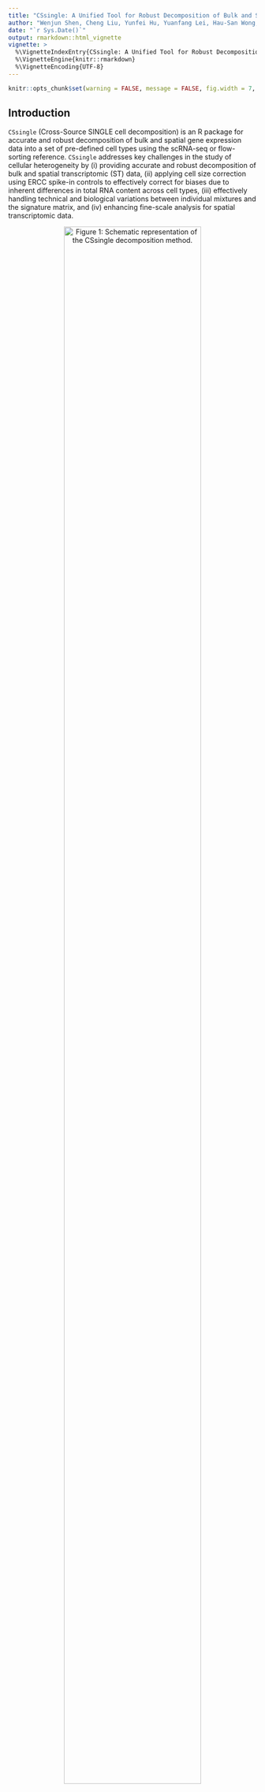 ```yaml
---
title: "CSsingle: A Unified Tool for Robust Decomposition of Bulk and Spatial Transcriptomic Data Across Diverse Single-Cell References"
author: "Wenjun Shen, Cheng Liu, Yunfei Hu, Yuanfang Lei, Hau-San Wong, Si Wu, and Xin Maizie Zhou"
date: "`r Sys.Date()`"
output: rmarkdown::html_vignette
vignette: >
  %\VignetteIndexEntry{CSsingle: A Unified Tool for Robust Decomposition of Bulk and Spatial Transcriptomic Data Across Diverse Single-Cell References}}
  %\VignetteEngine{knitr::rmarkdown}
  %\VignetteEncoding{UTF-8}
---
```


```r
knitr::opts_chunk$set(warning = FALSE, message = FALSE, fig.width = 7, fig.height = 6)
```

## Introduction

`CSsingle` (Cross-Source SINGLE cell decomposition) is an R package for accurate and robust decomposition of bulk and spatial gene expression data into a set of pre-defined cell types using the scRNA-seq or flow-sorting reference. `CSsingle` addresses key challenges in the study of cellular heterogeneity by (i) providing accurate and robust decomposition of bulk and spatial transcriptomic (ST) data, (ii) applying cell size correction using ERCC spike-in controls to effectively correct for biases due to inherent differences in total RNA content across cell types, (iii) effectively handling technical and biological variations between individual mixtures and the signature matrix, and (iv) enhancing fine-scale analysis for spatial transcriptomic data. 

<style>
figure{
  text-align: center;
}
</style>

<figure>
<p align="center">
![Figure 1: Schematic representation of the CSsingle decomposition method.](../CSsingle_framework.jpg){width="90%"}

## Installation

```r
# install devtools if necessary
if (!"devtools" %in% rownames(installed.packages())) {
 install.packages('devtools')
}

# install the CSsingle package
if (!"CSsingle" %in% rownames(installed.packages())) {
 devtools::install_github('wenjshen/CSsingle')
}

# load required packages
library(CSsingle)
library(Seurat)
library(Biobase)
library(nnls)
library(ggplot2)
library(ggpubr)
```
We reproduce here the analysis detailed in CSsingle manuscript:

## Example 1: Cell type decomposition in estimating neutrophil-to-lymphocyte ratio (NLR) from whole blood samples

### Load single-cell reference data in the form of a `SeuratObject`

```r
data("GSE107011_sc")
```

### Calculate cell size by using ERCC spike-in controls

```r
cellType <- "cellType"
cellSize <- cal_cellSize(blood_ref, cellType)
# remove ERCC spikes-ins
is.spikes <- grepl("^ERCC-", rownames(blood_ref))
blood_ref <- blood_ref[!is.spikes, ]
```

### Load bulk data in the form of an `ExpressionSet`

```r
data("GSE73072_SI_bulk")
```

### Data preprocessing

This step involves excluding cell types that are not of interest from the scRNA-seq data, removing sparse features and cells, and trimming both bulk and scRNA-seq data to ensure they share the same features.

```r
select.ct <- c("lymphocyte", "Neutrophils_LD", "myeloid")
prepData <- preprocessData(blood_bulk, blood_ref, cellType, select.ct)
bulk.eset <- prepData$bulk.eset
sc.eset <- prepData$sc.eset
cellSize <- cellSize[select.ct]
```

### Build a differentially expressed matrix on the scRNA-seq data

```r
res1 <- build_diffexpMat(sc.eset, cellType, test.use = "bimod")
ctDEGs <- res1$ctDEGs
diffexpMat <- res1$diffexpMat
```
### Estimation of cell type proportions by `CSsingle`

```r
# Build a signature matrix by selecting the top 100 markers for each cell type
res2 <- build_sigMat(diffexpMat, ctDEGs, num.top = 100, sort.by = "p.value", rm.dupli = TRUE)
markers <- res2$markers
sigMat <-  res2$sigMat
# Estimation of cell type proportions
Est.prop.CSsingle <- CSsingle(sigMat, exprs(bulk.eset), markers, cellSize = cellSize, dampened = TRUE)
```

OR

### Estimation of cell type proportions by `CSsingle_optimize`

We created multiple signature matrices by varying the number of marker genes from 50 to 200 with step 50 for each cell type by default. In the presence of multiple signature matrices, we combined CSsingle with each signature matrix to get estimates of the cell type proportions. The optimal signature matrix $S^*$ is chosen as the candidate matrix whose inferred bulk/ST gene expression data has the maximal Spearman correlation with the real bulk/ST gene expression data.

```r
start_time <- Sys.time()
Est.prop.CSsingle <- CSsingle_optimize(diffexpMat, exprs(bulk.eset), ctDEGs, cellSize = cellSize, dampened=TRUE)
end_time <- Sys.time()
print(end_time-start_time)
```

### Plot the temporal alterations in the `NLR`, as assessed by `CSsingle`, against those observed in laboratory white blood cell counts

```r
library(ggrepel)
library(ggpubr)
library(ggplot2)
library(gridExtra)
# We collected the laboratory measurements of neutrophil/lymphocyte counts from Table S6 of a previous published study (PLoS Genet. 2011 Aug;7(8):e1002234.)
data("wbc_counts")

neut <- wbc_counts[,"Neutrophils"]
neut <- neut[seq(2,length(neut),2)]
neut <- c(mean(neut[c(1,2)]),neut[c(-1,-2)])
lymp <- wbc_counts[,"Lymphocytes"]
lymp <- lymp[seq(2,length(lymp),2)]
lymp <- c(mean(lymp[c(1,2)]),lymp[c(-1,-2)])
nlr <- neut/lymp
time.slot <- list(c(-Inf,0),c(0,24),c(24,2*24),c(2*24,3*24),c(3*24,4*24),c(4*24,5*24),c(5*24,6*24),c(6*24,7*24))
label <- c("Baseline","Day1","Day2","Day3","Day4","Day5","Day6","Day7")
Lymp <- Est.prop.CSsingle[, "lymphocyte"]
Neut <- Est.prop.CSsingle[, "Neutrophils_LD"]
NLR <- Neut/Lymp
meta <- pData(bulk.eset)[names(Neut),]

mean.neut <- mean.lymp <- mean.nlr <- c()
for (j in 1:length(time.slot)){
  idx <- as.numeric(meta$time.hours) <= time.slot[[j]][2] & as.numeric(meta$time.hours) > time.slot[[j]][1]
  mean.neut[j] <- mean(Neut[idx])*100
  mean.lymp[j] <- mean(Lymp[idx])*100
  mean.nlr[j] <- mean(NLR[idx])
}
dataf <- cbind.data.frame(neut, lymp, nlr, mean.neut, mean.lymp, mean.nlr, label)

gplotn <- ggscatter(dataf,x="neut",y="mean.neut",fill="label",
                   shape=21,size=3.5,add = "reg.line",add.params = list(fill="darkgrey",color="black"),conf.int=T,ylab="Mean estimated neutrophil proportion (%)",
                   xlab="% of Neutrophil (laboratory measured)", title = NULL)+
  stat_cor(method="pearson")+theme(legend.position = "none")+
  geom_text_repel(aes(y=mean.neut, x=neut, label = label))

gplotl <- ggscatter(dataf,x="lymp",y="mean.lymp",fill="label",
                   shape=21,size=3.5,add = "reg.line",add.params = list(fill="darkgrey",color="black"),conf.int=T,ylab="Mean estimated lymphocyte proportion (%)",
                   xlab="% of Lymphocyte (laboratory measured)", title = NULL)+
  stat_cor(method="pearson")+theme(legend.position = "none")+
  geom_text_repel(aes(y=mean.lymp, x=lymp, label = label))

gplotr <- ggscatter(dataf,x="nlr",y="mean.nlr",fill="label",
                   shape=21,size=3.5,add = "reg.line",add.params = list(fill="darkgrey",color="black"),conf.int=T,ylab="Mean estimated NLR",
                   xlab="NLR (laboratory measured)", title = NULL)+ ylim(c(0,4))+ geom_hline(yintercept=1,lty=2, lwd=1)+
  stat_cor(method="pearson")+theme(legend.position = "none")+
  geom_text_repel(aes(y=mean.nlr, x=nlr, label = label))

gplot <- ggarrange(gplotn, gplotl, gplotr, ncol = 2, nrow = 2)
print(gplot)
```

## Example 2: Cell type decomposition in human Barrett’s esophagus tissue

We reproduce here the analysis detailed in CSsingle manuscript:

### Load single-cell reference data in the form of a `SeuratObject`

```r
data("EGAS00001003144_sc")
```

### t-SNE projection of scRNA-seq data from samples of BE (Barrett’s Esophagus), NE (Normal Esophagus), NGC (Normal Gastric Cardia), and ND (Normal Duodenum)

```r
is.spikes <- grepl("^ERCC-", rownames(barrett_ref))
data <- barrett_ref[!is.spikes, ]
data <- SCTransform(data, verbose = FALSE)
data <- RunPCA(object = data)
opt_dim <- 12
data <- FindNeighbors(data, dims = 1:opt_dim)
data <- FindClusters(object = data, resolution = 0.8)
data <- RunTSNE(object = data, dims = 1:opt_dim)
tsne.plot1=DimPlot(object = data, reduction = 'tsne', label=F, group.by = "patient",raster=FALSE) + labs(title="Patient ID") +
  theme(legend.title = element_text(size = 9), legend.text = element_text (size=8))
tsne.plot2=DimPlot(object = data, reduction = 'tsne', label=F, group.by = "tissue",raster=FALSE) + labs(title="Tissue") +
  theme(legend.title = element_text(size = 9), legend.text = element_text (size=8))
tsne.plot3=DimPlot(object = data, reduction = 'tsne', label=F, cols=c("orange", "darkblue", "purple", "darkgreen"), group.by = "global_cellType",raster=FALSE) + labs(title="Global cell type") + theme(legend.title = element_text(size = 9), legend.text = element_text (size=8))
tsne.plot4=DimPlot(object = data, reduction = 'tsne', label=F, cols=c("orange", "darkblue", "purple", "darkgreen"), group.by = "cellType",raster=FALSE) + labs(title="Cell type") + theme(legend.title = element_text(size = 9), legend.text = element_text (size=8))

tsne.plot <- ggarrange(tsne.plot1, tsne.plot2, tsne.plot3, tsne.plot4, ncol = 2, nrow =2)
print(tsne.plot)
```

### Violin plots of marker gene expression in mosaic, gastric, and intestinal columnar cells

```r
idx <- data@meta.data$cellType %in% c( "Mosaic", "Gastric columnar", "Intestinal columnar")
data.sub <- data[, idx]
markers <- c("PGC","MUC5AC","TFF1", "OLFM4","GPA33", "APOA4")
data.sub$cellType <- factor(data.sub$cellType, levels=c("Mosaic", "Gastric columnar", "Intestinal columnar"))
vplot <- VlnPlot(data.sub, markers, group.by = "cellType", cols = c("purple", "orange", "darkblue"), ncol = 3) & theme(axis.title.x = element_blank(), axis.text.x = element_blank())
vplot <- ggarrange(vplot, common.legend=TRUE)
print(vplot)
```

### Estimate absolute RNA content by using ERCC spike-in controls

```r
counts <- as.matrix(barrett_ref@assays$RNA@counts)
spike.counts <- counts[is.spikes, ]
gene.counts <- counts[!is.spikes, ]
normFactor <- apply(spike.counts,MARGIN=2,
                   FUN=quantile,probs=0.75,na.rm=TRUE)
gene.norm.counts <- t(t(gene.counts)/(normFactor+1))
abs.RNAcontent <- colSums(gene.norm.counts)

Celltype <- barrett_ref@meta.data[["cellType"]]
Celltype <- gsub("_", " ", Celltype)
Celltype <- factor(Celltype, levels = c( "Squamous", "Mosaic", "Gastric columnar", "Intestinal columnar"))
data <- cbind.data.frame(abs.RNAcontent, Celltype)
pal <- c("darkgreen", "purple", "orange", "darkblue")
gbplot <- ggbarplot(data, fill="Celltype",x = "Celltype", y = "abs.RNAcontent", add = "mean_se",
                color = "Celltype", palette = pal,
                position = position_dodge(0.8))+
  labs(fill="") +
  xlab("Cell type") + ylab("Total RNA content \n with spike-in normalization")+
  theme(legend.position="none") +
  theme(axis.title.x=element_blank(), axis.text.x=element_text(size=12, angle=45,vjust=0.6)) +
  stat_compare_means(method =  "kruskal.test", label.y = 1e5, size = 4) +
  scale_y_continuous(labels=scales::scientific)
print(gbplot)
```

### Calulate cell size by using ERCC spike-in controls

```r
cellType <- "cellType"
cellSize <- cal_cellSize(barrett_ref, cellType)

# remove ERCC spikes-ins
is.spikes <- grepl("^ERCC-", rownames(barrett_ref))
barrett_ref <- barrett_ref[!is.spikes, ]
```

### Load bulk data in the form of an `ExpressionSet`

```r
# bulk data of 233 epithelium samples derived from NE, NGC and BE
data("Barrett_bulk")
```

### Data preprocessing

This step involves excluding cell types that are not of interest from the scRNA-seq data, removing sparse features and cells, and trimming both bulk and scRNA-seq data to ensure they share the same features.

```r
prepData <- preprocessData(barrett_bulk, barrett_ref, cellType)
bulk.eset <- prepData$bulk.eset
sc.eset <- prepData$sc.eset
```

### Build a differentially expressed matrix

```r
# Build a differentially expressed matrix by performing differential expression analysis on the scRNA-seq data
res1 <- build_diffexpMat(sc.eset, cellType, test.use = "bimod")
ctDEGs <- res1$ctDEGs
diffexpMat <- res1$diffexpMat
```

### Estimation of cell type proportions by `CSsingle`

```r
# Build a signature matrix by selecting the top 50 markers for each cell type
res2 <- build_sigMat(diffexpMat, ctDEGs, num.top = 50)
markers <- res2$markers
sigMat <-  res2$sigMat
# Estimation of cell type proportions
Est.prop.CSsingle <- CSsingle(sigMat, exprs(bulk.eset), markers, cellSize = cellSize, dampened = TRUE)
```

### Plots of decomposition estimates for 233 epithelium samples derived from NE, NGC and BE.

```r
Est.prop <- Est.prop.CSsingle
Celltype <- rep(colnames(Est.prop), each=nrow(Est.prop))
Celltype <- gsub("_", " ", Celltype)
Celltype <- factor(Celltype, levels = c( "Squamous", "Mosaic", "Gastric columnar", "Intestinal columnar"))
Tissue <- as.character(pData(bulk.eset)[,"Tissue"])
tissue <- rep(Tissue, ncol(Est.prop))
data <- data.frame(prop = c(Est.prop), Celltype = Celltype, tissue = factor(tissue, levels = c("Squamous esophagus", "Gastric cardia", "Barrett esophagus")))
gbplot <- ggbarplot(data, fill="Celltype",x = "Celltype", y = "prop", add = "mean_se",
                   color = "Celltype", palette = c("darkgreen", "purple", "orange", "darkblue"), facet.by = "tissue",
                   position = position_dodge(0.8))+ ylim(0, 1) +
  theme(axis.text.x=element_blank()) +
  theme(
    panel.background = element_blank(),
    axis.line.x = element_line(color="black"),
    axis.line.y = element_line(color="black"),
    panel.grid.major = element_blank()) +
  labs(title = "CSsingle",x="Cell type", y = "Mean estimated proportion") +
  theme(legend.position="top", legend.title = element_text(size = 10), legend.text = element_text(size=10))
print(gbplot)
```

### Comparison of the estimated proportions of mosaic columnar cell (MCC) in NE, NGC, and BE.

```r
Est.prop <- Est.prop.CSsingle[, "Mosaic"]
dat <- data.frame(est.prop = c(Est.prop), Tissue = factor(Tissue, levels=c("Squamous esophagus", "Gastric cardia", "Barrett esophagus")))
my_comparisons <- list(c("Squamous esophagus","Barrett esophagus"),c("Gastric cardia","Barrett esophagus"))
gbxplot <- ggplot(dat, aes(x = Tissue, y = est.prop, fill = Tissue)) +
  geom_boxplot() +
  stat_compare_means(comparisons = my_comparisons,label =  "p.format", method = "wilcox.test", method.args = list(alternative = "less")) +
  geom_jitter(aes(fill=Tissue),width =0.2,shape = 21,size=2) +
  labs(x="Tissue", y="Estimated proportion of mosaic cell population", title = "CSsingle") + theme_classic() +
  scale_fill_brewer() + theme(legend.position="none", legend.title = element_text(size = 10), legend.text = element_text(size=10))
print(gbxplot)
```

## Example 3: Cell type decomposition in human fetal pancreas (real spatial transcriptomic data)

### Load single-cell reference data in the form of a `SeuratObject`

```r
data("GSE85241_sc")
```

### Load spatial transcriptomic data in the form of a `SeuratObject`

```r
data("GSM5914540_st")
```

### Build a differentially expressed matrix on the scRNA-seq data

```r
com.genes <- intersect(toupper(rownames(pancreas_ref)), rownames(pancreas_st))
cellType <- "cellType"
res1 <- build_diffexpMat(pancreas_ref[com.genes, ], cellType, test.use = "wilcox")
ctDEGs <- res1$ctDEGs
diffexpMat <- res1$diffexpMat
```

### Estimation of cell type proportions by `CSsingle`

```r
## Estimation of cell type proportions by `CSsingle`
# Build a signature matrix by selecting the top 200 markers for each cell type
res2 <- build_sigMat(diffexpMat, ctDEGs, num.top = 200, sort.by = "p.value", rm.dupli = TRUE)
markers <- res2$markers
sigMat <-  res2$sigMat
# Estimation of cell type proportions
Est.prop.CSsingle <- CSsingle(sigMat, as.matrix(pancreas_st[["Spatial"]]$counts), markers, enrichment = TRUE, enrich.thres = 0, dampened = TRUE)

## or by `CSsingle_optimize`
start_time <- Sys.time()
Est.prop.CSsingle <- CSsingle_optimize(diffexpMat, as.matrix(pancreas_st[["Spatial"]]$counts), ctDEGs, cellSize = NULL, enrichment = TRUE, enrich.thres = 0, dampened = TRUE)
end_time <- Sys.time()
print(end_time-start_time)
```

### Visulization of cell-type spatial distribution

```r
library(scatterpie)
mycol <- c("deepskyblue", "goldenrod2", "purple",
           "green2", "royalblue", "pink",
           "red2", "yellow", "orange")

plot_data <- as.data.frame(Est.prop.CSsingle)
plot_col <- sort(colnames(plot_data))
# scatterpie
spatial_loc <- data.frame(pancreas_st@images[["X12PCW_S2"]]@boundaries$centroids@coords)
spatial_loc <- data.frame(x=spatial_loc$x,
                          y=spatial_loc$y,
                          row.names = colnames(pancreas_st))
spot_coords <- spatial_loc[rownames(Est.prop.CSsingle), ]
plot_data$x <- as.numeric(as.character(spot_coords$x))
plot_data$y <- as.numeric(as.character(spot_coords$y))
min_x <- min(plot_data$x)
rad = 55
plot_data$radius <- rad
df <- data.frame()
p <- ggplot(df) + geom_point() + xlim(min(plot_data$x)-rad, max(plot_data$x)+rad) + ylim(min(plot_data$y)-rad, max(plot_data$y)+rad) + labs(title = "12PCW_S2") + xlab("x coordinates") + ylab("y coordinates")
pieplot <- p + geom_scatterpie(aes(x=x, y=y, r=radius), data=plot_data, cols=plot_col, color=NA, alpha=.8) +
  geom_scatterpie_legend(plot_data$radius, x=1, y=1) +
  theme_classic() +
  scale_fill_manual(name = "Cell type", values = mycol)
print(pieplot)
```
